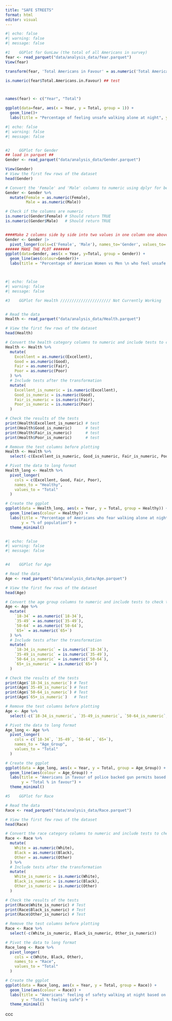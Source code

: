 ```yaml
---
title: "SAFE STREETS"
format: html
editor: visual
---
```


```r
#| echo: false
#| warning: false
#| message: false

#1    GGPlot for GunLaw (the total of all Americans in survey)
fear <- read_parquet("data/analysis_data/fear.parquet")
View(fear)

transform(fear, 'Total Americans in Favour' = as.numeric('Total Americans in Favour')) 

is.numeric(fear$Total.Americans.in.Favour) ## test



names(fear) <- c("Year", "Total")

ggplot(data=fear, aes(x = Year, y = Total, group = 1)) +
  geom_line()+
  labs(title = "Percentage of feeling unsafe walking alone at night", y = "Total % of Americans in fear walking alone at night")

```

```r
#| echo: false
#| warning: false
#| message: false


#2    GGPlot for Gender
## load in parquet ##
Gender <- read_parquet("data/analysis_data/Gender.parquet")

View(Gender)
# View the first few rows of the dataset
head(Gender)

# Convert the 'Female' and 'Male' columns to numeric using dplyr for better readability and efficiency
Gender <- Gender %>%
  mutate(Female = as.numeric(Female),
         Male = as.numeric(Male))

# Check if the columns are numeric
is.numeric(Gender$Female) # Should return TRUE
is.numeric(Gender$Male)   # Should return TRUE


####Make 2 columns side by side into two values in one column one above the other (turn data into long format)
Gender <- Gender |> 
  pivot_longer(cols=c('Female', 'Male'), names_to='Gender', values_to='Total')
###### MAKE THE PLOT #######
ggplot(data=Gender, aes(x = Year, y=Total, group = Gender)) +
  geom_line(aes(colour=Gender))+
  labs(title = "Percentage of American Women vs Men \n who feel unsafe outside at night", y = "Total percent of those in fear")




```

```r
#| echo: false
#| warning: false
#| message: false

#3    GGPlot for Health ////////////////////// Not Currently Working


# Read the data
Health <- read_parquet("data/analysis_data/Health.parquet")

# View the first few rows of the dataset
head(Health)

# Convert the health category columns to numeric and include tests to check the conversion
Health <- Health %>%
  mutate(
    Excellent = as.numeric(Excellent),
    Good = as.numeric(Good),
    Fair = as.numeric(Fair),
    Poor = as.numeric(Poor)
  ) %>%
  # Include tests after the transformation
  mutate(
    Excellent_is_numeric = is.numeric(Excellent),
    Good_is_numeric = is.numeric(Good),
    Fair_is_numeric = is.numeric(Fair),
    Poor_is_numeric = is.numeric(Poor)
  )

# Check the results of the tests
print(Health$Excellent_is_numeric) # test
print(Health$Good_is_numeric)      # test
print(Health$Fair_is_numeric)      # test
print(Health$Poor_is_numeric)      # test

# Remove the test columns before plotting
Health <- Health %>%
  select(-c(Excellent_is_numeric, Good_is_numeric, Fair_is_numeric, Poor_is_numeric))

# Pivot the data to long format
Health_long <- Health %>%
  pivot_longer(
    cols = c(Excellent, Good, Fair, Poor),
    names_to = "Healthy",
    values_to = "Total"
  )

# Create the ggplot
ggplot(data = Health_long, aes(x = Year, y = Total, group = Healthy)) +
  geom_line(aes(colour = Healthy)) +
  labs(title = "Percentage of Americans who fear walking alone at night based on their physical health",
       y = "% of population") +
  theme_minimal()



```

```r
#| echo: false
#| warning: false
#| message: false


#4    GGPlot for Age

# Read the data
Age <- read_parquet("data/analysis_data/Age.parquet")

# View the first few rows of the dataset
head(Age)

# Convert the age group columns to numeric and include tests to check the conversion
Age <- Age %>%
  mutate(
    `18-34` = as.numeric(`18-34`),
    `35-49` = as.numeric(`35-49`),
    `50-64` = as.numeric(`50-64`),
    `65+` = as.numeric(`65+`)
  ) %>%
  # Include tests after the transformation
  mutate(
    `18-34_is_numeric` = is.numeric(`18-34`),
    `35-49_is_numeric` = is.numeric(`35-49`),
    `50-64_is_numeric` = is.numeric(`50-64`),
    `65+_is_numeric` = is.numeric(`65+`)
  )

# Check the results of the tests
print(Age$`18-34_is_numeric`) # Test
print(Age$`35-49_is_numeric`) # Test
print(Age$`50-64_is_numeric`) # Test
print(Age$`65+_is_numeric`)   # Test

# Remove the test columns before plotting
Age <- Age %>%
  select(-c(`18-34_is_numeric`, `35-49_is_numeric`, `50-64_is_numeric`, `65+_is_numeric`))

# Pivot the data to long format
Age_long <- Age %>%
  pivot_longer(
    cols = c(`18-34`, `35-49`, `50-64`, `65+`),
    names_to = "Age_Group",
    values_to = "Total"
  )

# Create the ggplot
ggplot(data = Age_long, aes(x = Year, y = Total, group = Age_Group)) +
  geom_line(aes(colour = Age_Group)) +
  labs(title = "Americans in favour of police backed gun permits based on age group",
       y = "Total % in favour") +
  theme_minimal()


```

```r

#5    GGPlot for Race

# Read the data
Race <- read_parquet("data/analysis_data/Race.parquet")

# View the first few rows of the dataset
head(Race)

# Convert the race category columns to numeric and include tests to check the conversion
Race <- Race %>%
  mutate(
    White = as.numeric(White),
    Black = as.numeric(Black),
    Other = as.numeric(Other)
  ) %>%
  # Include tests after the transformation
  mutate(
    White_is_numeric = is.numeric(White),
    Black_is_numeric = is.numeric(Black),
    Other_is_numeric = is.numeric(Other)
  )

# Check the results of the tests
print(Race$White_is_numeric) # Test
print(Race$Black_is_numeric) # Test
print(Race$Other_is_numeric) # Test

# Remove the test columns before plotting
Race <- Race %>%
  select(-c(White_is_numeric, Black_is_numeric, Other_is_numeric))

# Pivot the data to long format
Race_long <- Race %>%
  pivot_longer(
    cols = c(White, Black, Other),
    names_to = "Race",
    values_to = "Total"
  )

# Create the ggplot
ggplot(data = Race_long, aes(x = Year, y = Total, group = Race)) +
  geom_line(aes(colour = Race)) +
  labs(title = "Americans' feeling of safety walking at night based on racial identity",
       y = "Total % feeling safe") +
  theme_minimal()


```

ccc
